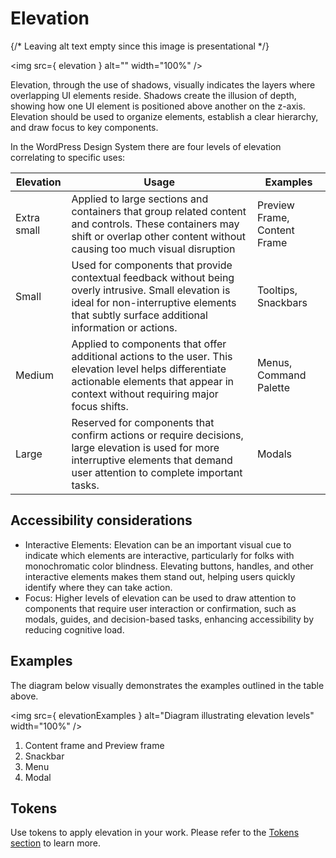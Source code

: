 
<Meta title="Foundations/Design Language/Elevation" name="page" />

# Elevation

{/* Leaving alt text empty since this image is presentational */}

<img src={ elevation } alt="" width="100%" />

Elevation, through the use of shadows, visually indicates the layers where overlapping UI elements reside. Shadows create the illusion of depth, showing how one UI element is positioned above another on the z-axis. Elevation should be used to organize elements, establish a clear hierarchy, and draw focus to key components.

In the WordPress Design System there are four levels of elevation correlating to specific uses:

<table>
	<thead>
		<tr>
			<th>Elevation</th>
			<th>Usage</th>
			<th>Examples</th>
		</tr>
	</thead>
	<tbody>
		<tr>
			<td>Extra small</td>
			<td>
				Applied to large sections and containers that group related content 
				and controls. These containers may shift or overlap other content 
				without causing too much visual disruption
			</td>
			<td>Preview Frame, Content Frame</td>
		</tr>
		<tr>
			<td>Small</td>
			<td>
				Used for components that provide contextual feedback without being 
				overly intrusive. Small elevation is ideal for non-interruptive elements 
				that subtly surface additional information or actions.
			</td>
			<td>Tooltips, Snackbars</td>
		</tr>
		<tr>
			<td>Medium</td>
			<td>
				Applied to components that offer additional actions to the user. This 
				elevation level helps differentiate actionable elements that appear in 
				context without requiring major focus shifts.
			</td>
			<td>Menus, Command Palette</td>
		</tr>
		<tr>
			<td>Large</td>
			<td>
				Reserved for components that confirm actions or require decisions, large 
				elevation is used for more interruptive elements that demand user attention 
				to complete important tasks.
			</td>
			<td>Modals</td>
		</tr>
	</tbody>
</table>

## Accessibility considerations

* Interactive Elements: Elevation can be an important visual cue to indicate which elements are interactive, 
particularly for folks with monochromatic color blindness. Elevating buttons, handles, and other interactive 
elements makes them stand out, helping users quickly identify where they can take action.
* Focus: Higher levels of elevation can be used to draw attention to components that require user interaction 
or confirmation, such as modals, guides, and decision-based tasks, enhancing accessibility by reducing 
cognitive load.

## Examples

The diagram below visually demonstrates the examples outlined in the table above.

<img src={ elevationExamples } alt="Diagram illustrating elevation levels" width="100%" />

1. Content frame and Preview frame
2. Snackbar
3. Menu
4. Modal

## Tokens

Use tokens to apply elevation in your work. Please refer to the [Tokens section](?path=/docs/tokens-elevation--page) to learn more.
